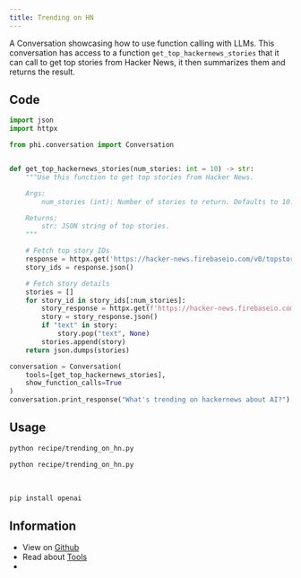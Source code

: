 ```yaml
---
title: Trending on HN
---
```


A Conversation showcasing how to use function calling with LLMs. This conversation has access to a function `get_top_hackernews_stories` that it can call to get top stories from Hacker News, it then summarizes them and returns the result.

## Code

```python recipe/trending_on_hn.py
import json
import httpx

from phi.conversation import Conversation


def get_top_hackernews_stories(num_stories: int = 10) -> str:
    """Use this function to get top stories from Hacker News.

    Args:
        num_stories (int): Number of stories to return. Defaults to 10.

    Returns:
        str: JSON string of top stories.
    """

    # Fetch top story IDs
    response = httpx.get('https://hacker-news.firebaseio.com/v0/topstories.json')
    story_ids = response.json()

    # Fetch story details
    stories = []
    for story_id in story_ids[:num_stories]:
        story_response = httpx.get(f'https://hacker-news.firebaseio.com/v0/item/{story_id}.json')
        story = story_response.json()
        if "text" in story:
            story.pop("text", None)
        stories.append(story)
    return json.dumps(stories)

conversation = Conversation(
    tools=[get_top_hackernews_stories],
    show_function_calls=True
)
conversation.print_response("What's trending on hackernews about AI?")
```

## Usage

<CodeGroup>

```bash Mac
python recipe/trending_on_hn.py
```

```bash Windows
python recipe/trending_on_hn.py
```

</CodeGroup>

<br />

<Accordion title="Required libraries">

```bash
pip install openai
```

</Accordion>

## Information

- View on [Github](https://github.com/phidatahq/ai-cookbook/blob/main/recipe/trending_on_hn.py)
- Read about [Tools](/blocks/conversation/tools)
- <Snippet file="discord.mdx" />
